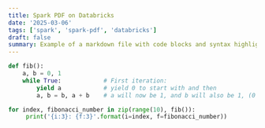 ```yaml
---
title: Spark PDF on Databricks
date: '2025-03-06'
tags: ['spark', 'spark-pdf', 'databricks']
draft: false
summary: Example of a markdown file with code blocks and syntax highlighting
---
```




```python
def fib():
    a, b = 0, 1
    while True:            # First iteration:
        yield a            # yield 0 to start with and then
        a, b = b, a + b    # a will now be 1, and b will also be 1, (0 + 1)

for index, fibonacci_number in zip(range(10), fib()):
     print('{i:3}: {f:3}'.format(i=index, f=fibonacci_number))
```
